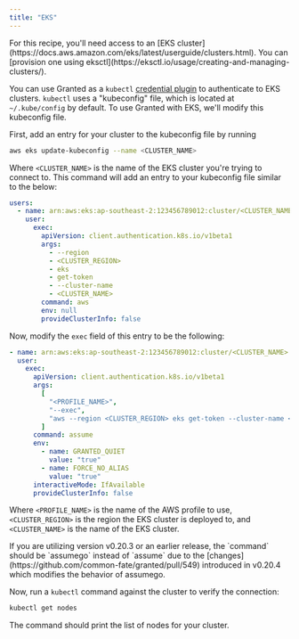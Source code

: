 ```yaml
---
title: "EKS"
---
```


<Info>
  For this recipe, you'll need access to an [EKS
  cluster](https://docs.aws.amazon.com/eks/latest/userguide/clusters.html). You
  can [provision one using
  eksctl](https://eksctl.io/usage/creating-and-managing-clusters/).
</Info>

You can use Granted as a `kubectl` [credential plugin](https://kubernetes.io/docs/reference/access-authn-authz/authentication/#client-go-credential-plugins) to authenticate to EKS clusters. `kubectl` uses a "kubeconfig" file, which is located at `~/.kube/config` by default. To use Granted with EKS, we'll modify this kubeconfig file.

First, add an entry for your cluster to the kubeconfig file by running

```bash
aws eks update-kubeconfig --name <CLUSTER_NAME>
```

Where `<CLUSTER_NAME>` is the name of the EKS cluster you're trying to connect to. This command will add an entry to your kubeconfig file similar to the below:

```yaml
users:
  - name: arn:aws:eks:ap-southeast-2:123456789012:cluster/<CLUSTER_NAME>
    user:
      exec:
        apiVersion: client.authentication.k8s.io/v1beta1
        args:
          - --region
          - <CLUSTER_REGION>
          - eks
          - get-token
          - --cluster-name
          - <CLUSTER_NAME>
        command: aws
        env: null
        provideClusterInfo: false
```

Now, modify the `exec` field of this entry to be the following:

```yaml
- name: arn:aws:eks:ap-southeast-2:123456789012:cluster/<CLUSTER_NAME>
  user:
    exec:
      apiVersion: client.authentication.k8s.io/v1beta1
      args:
        [
          "<PROFILE_NAME>",
          "--exec",
          "aws --region <CLUSTER_REGION> eks get-token --cluster-name <CLUSTER_NAME>",
        ]
      command: assume
      env:
        - name: GRANTED_QUIET
          value: "true"
        - name: FORCE_NO_ALIAS
          value: "true"
      interactiveMode: IfAvailable
      provideClusterInfo: false
```

Where `<PROFILE_NAME>` is the name of the AWS profile to use, `<CLUSTER_REGION>` is the region the EKS cluster is deployed to, and `<CLUSTER_NAME>` is the name of the EKS cluster.

<Note>
  If you are utilizing version v0.20.3 or an earlier release, the `command`
  should be `assumego` instead of `assume` due to the
  [changes](https://github.com/common-fate/granted/pull/549) introduced in
  v0.20.4 which modifies the behavior of assumego.
</Note>

Now, run a `kubectl` command against the cluster to verify the connection:

```bash
kubectl get nodes
```

The command should print the list of nodes for your cluster.
